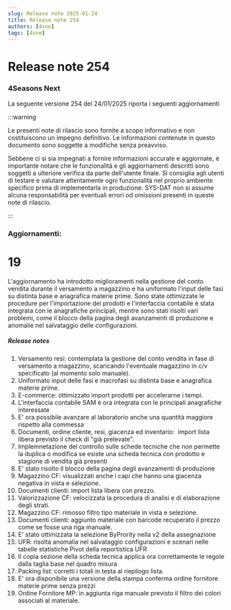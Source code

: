```yaml
---
slug: Release note 2025-01-24
title: Release note 254
authors: [4sne]
tags: [4sne]
---
```


# Release note 254

### 4Seasons Next

La seguente versione 254 del 24/01/2025 riporta i seguenti aggiornamenti

:::warning

Le presenti note di rilascio sono fornite a scopo informativo e non costituiscono un impegno definitivo. Le informazioni contenute in questo documento sono soggette a modifiche senza preavviso.

Sebbene ci si sia impegnati a fornire informazioni accurate e aggiornate, è importante notare che le funzionalità e gli aggiornamenti descritti sono soggetti a ulteriore verifica da parte dell'utente finale.  Si consiglia agli utenti di testare e valutare attentamente ogni funzionalità nel proprio ambiente specifico prima di implementarla in produzione.
SYS-DAT non si assume alcuna responsabilità per eventuali errori od omissioni presenti in queste note di rilascio.

:::


<!-- truncate -->

### Aggiornamenti:        

#  19

L'aggiornamento ha introdotto miglioramenti nella gestione del conto vendita durante il versamento a magazzino e ha uniformato l'input delle fasi su distinta base e anagrafica materie prime. Sono state ottimizzate le procedure per l'importazione dei prodotti e l'interfaccia contabile è stata integrata con le anagrafiche principali, mentre sono stati risolti vari problemi, come il blocco della pagina degli avanzamenti di produzione e anomalie nel salvataggio delle configurazioni.


##### Release notes

1. Versamento resi: contemplata la gestione del conto vendita in fase di versamento a magazzino, scaricando l'eventuale magazzino in c/v specificato (al momento solo manuale). 
1. Uniformato input delle fasi e macrofasi su distinta base e anagrafica materie prime. 
1. E-commerce: ottimizzato&nbsp;import prodotti per accelerarne i tempi. 
1. L'interfaccia contabile SAM è ora integrata con le principali anagrafiche interessate 
1. E' ora possibile avanzare al laboratorio anche una quantità maggiore rispetto alla commessa 
1. Documenti, ordine cliente, resi, giacenza ed inventario:&nbsp; import lista libera previsto il check di &quot;già prelevate&quot;. 
1. Implemnetazione del controllo sulle schede tecniche che non permette la duplica o modifica se esiste una scheda tecnica con prodotto e stagione di vendita già presenti  
1. E' stato risolto il blocco della pagina degli avanzamenti di produzione 
1. Magazzino CF: visualizzati anche i capi che hanno una giacenza negativa in&nbsp;vista e selezione. 
1. Documenti clienti: import lista libera con prezzo. 
1. Valorizzazione CF: velocizzata la procedura di analisi e di elaborazione degli strati. 
1. Magazzino CF: rimosso filtro tipo materiale in vista e selezione. 
1. Documenti clienti: aggiunto materiale con barcode recuperato il prezzo come se fosse una riga manuale.  
1. E' stato ottimizzata la selezione ByPrority nella v2 della assegnazione 
1. UFR: risolta anomalia nel salvataggio configurazioni e scenari nelle tabelle statistiche Pivot della reportistica UFR 
1. Il copia sezione della scheda tecnica applica ora correttamente le regole dalla taglia base nel quadro misura 
1. Packing list: corretti i totali in testa al riepilogo lista. 
1. E' ora disponibile una versione della stampa conferma ordine fornitore materie prime senza prezzi 
1. Ordine Fornitore MP: in aggiunta riga manuale previsto il filtro dei colori associati al materiale. 
